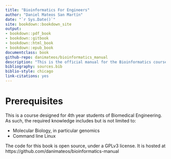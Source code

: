 ```yaml
--- 
title: "Bioinformatics For Engineers"
author: "Daniel Mateos San Martín"
date: "`r Sys.Date()`"
site: bookdown::bookdown_site
output: 
- bookdown::pdf_book
- bookdown::gitbook
- bookdown::html_book
- bookdown::epub_book
documentclass: book
github-repo: danimateos/bioinformatics_manual
description: "This is the official manual for the Bioinformatics course taught at the CEU San Pablo Bioengineering degree."
bibliography: sources.bib
biblio-style: chicago
link-citations: yes
---
```


# Prerequisites
  
This is a course designed for 4th year students of Biomedical Engineering. As such, the required knowledge includes but is not limited to:

- Molecular Biology, in particular genomics
- Command line Linux 

The code for this book is open source, under a GPLv3 license. It is hosted at https://github.com/danimateos/bioinformatics-manual